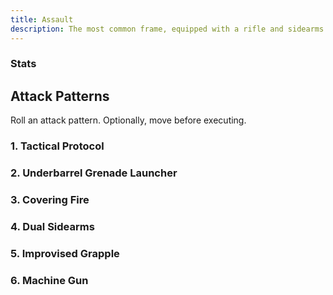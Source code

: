```yaml
---
title: Assault
description: The most common frame, equipped with a rifle and sidearms.
---
```



### Stats

<FrameBlock
    size="1"
    armor="3"
    power="2"
    cybersecurity="4"
    cyberattack="1d6"
    sensors="12"
    hp="8"
    speed="4"
    heatCap="4"
    repairCap="0"
    torque="+0"
    maneuver="0"
    systems="+0"
    engineering="+0"
    description="The most common frame, equipped with a rifle and sidearms." />

## Attack Patterns

Roll an attack pattern. Optionally, move before executing.

### 1. Tactical Protocol

<MountBlock
    tags="Rifle, Reliable 1"
    range="8"
    attack="1d8"
    detials="May attack up to 3 targets within range (roll multiple times)." />

### 2. Underbarrel Grenade Launcher

<MountBlock
    tags="Cannon, Explosive, Knockback 1"
    range="6"
    blast="1"
    attack="1d8"
    details="On a hit, target gains the prone condition." />

### 3. Covering Fire

<MountBlock
    tags="Rifle, Kinetic"
    range="3"
    blast="1"
    attack="1d4"
    details="This attack creates a zone. Targets in the zone are impaired. The zone lasts until the start of your next turn." />

### 4. Dual Sidearms

<MountBlock
    tags="CQB, Kinetic"
    threat="3"
    attack="2d4-1"
    details="Target can use this as an Overwatch reaction." />

### 5. Improvised Grapple

<MountBlock
    tags="Melee, Kinetic"
    threat="1"
    attack="1d4+2"
    details="On a hit, target is grappled." />

### 6. Machine Gun

<MountBlock
    tags="Rifle, Reliable 1"
    range="8"
    attack="1d8" />